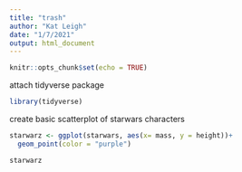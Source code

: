 ```yaml
---
title: "trash"
author: "Kat Leigh"
date: "1/7/2021"
output: html_document
---
```


```r
knitr::opts_chunk$set(echo = TRUE)
```

attach tidyverse package

```r
library(tidyverse)
```

create basic scatterplot of starwars characters

```r

starwarz <- ggplot(starwars, aes(x= mass, y = height))+
  geom_point(color = "purple")

starwarz

```

